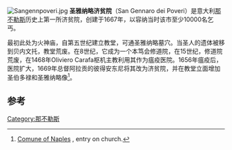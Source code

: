 [[Image:Sangennpoveri.jpg|thumb]]
'''圣雅纳略济贫院'''（San Gennaro dei Poveri）是意大利[[那不勒斯|那不勒斯]]历史上第一所济贫院，创建于1667年，以容纳当时该市至少10000名乞丐。

最初此处为火神庙，自第五世纪建立教堂，可通圣雅纳略墓穴。当圣人的遗体被移到贝内文托，教堂荒废。在8世纪，它成为一个本笃会修道院，在15世纪，修道院荒废，在1468年Oliviero Carafa枢机主教利用其作为瘟疫医院。1656年瘟疫后，医院扩大，1669年总督阿拉贡的彼得安东尼将其改为济贫院，并在教堂立面增加圣伯多禄和圣雅纳略像<ref>[http://www.comune.napoli.it/flex/cm/pages/ServeBLOB.php/L/IT/IDPagina/10801 Comune of Naples] {{Wayback|url=http://www.comune.napoli.it/flex/cm/pages/ServeBLOB.php/L/IT/IDPagina/10801 |date=20141129023200 }}, entry on church.</ref>。

==参考==
{{reflist}}
{{那不勒斯地标}}
[[Category:那不勒斯|Category:那不勒斯]]
